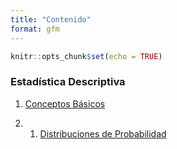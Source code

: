 ```yaml
---
title: "Contenido"
format: gfm
---
```


```r
knitr::opts_chunk$set(echo = TRUE)
```

### Estadística Descriptiva

1. [Conceptos Básicos](./Contenido/1_Estadística_Descriptiva/1_Conceptos_Básicos/doc.html)

2. 1. [Distribuciones de Probabilidad](./Contenido/1_Estadística_Descriptiva/2_Distribuciones_de_Probabilidad/doc.html)
